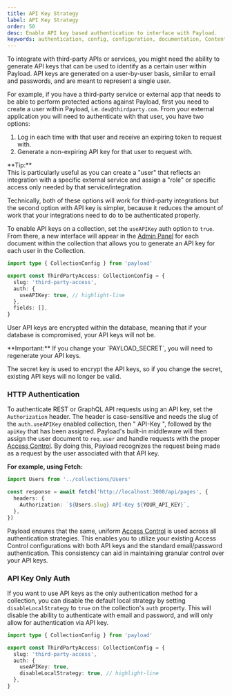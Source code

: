 ```yaml
---
title: API Key Strategy
label: API Key Strategy
order: 50
desc: Enable API key based authentication to interface with Payload.
keywords: authentication, config, configuration, documentation, Content Management System, cms, headless, javascript, node, react, nextjs
---
```


To integrate with third-party APIs or services, you might need the ability to generate API keys that can be used to identify as a certain user within Payload. API keys are generated on a user-by-user basis, similar to email and passwords, and are meant to represent a single user.

For example, if you have a third-party service or external app that needs to be able to perform protected actions against Payload, first you need to create a user within Payload, i.e. `dev@thirdparty.com`. From your external application you will need to authenticate with that user, you have two options:

1. Log in each time with that user and receive an expiring token to request with.
1. Generate a non-expiring API key for that user to request with.

<Banner type="success">
  **Tip:**
  <br/>
  This is particularly useful as you can create a "user" that reflects an integration with a specific external service and assign a "role" or specific access only needed by that service/integration.
</Banner>

Technically, both of these options will work for third-party integrations but the second option with API key is simpler, because it reduces the amount of work that your integrations need to do to be authenticated properly.

To enable API keys on a collection, set the `useAPIKey` auth option to `true`. From there, a new interface will appear in the [Admin Panel](../admin/overview) for each document within the collection that allows you to generate an API key for each user in the Collection.

```ts
import type { CollectionConfig } from 'payload'

export const ThirdPartyAccess: CollectionConfig = {
  slug: 'third-party-access',
  auth: {
    useAPIKey: true, // highlight-line
  },
  fields: [],
}
```

User API keys are encrypted within the database, meaning that if your database is compromised,
your API keys will not be.

<Banner type="warning">
  **Important:**
  If you change your `PAYLOAD_SECRET`, you will need to regenerate your API keys.

  The secret key is used to encrypt the API keys, so if you change the secret, existing API keys will
  no longer be valid.
</Banner>

### HTTP Authentication

To authenticate REST or GraphQL API requests using an API key, set the `Authorization` header. The header is case-sensitive and needs the slug of the `auth.useAPIKey` enabled collection, then " API-Key ", followed by the `apiKey` that has been assigned. Payload's built-in middleware will then assign the user document to `req.user` and handle requests with the proper [Access Control](../access-control/overview). By doing this, Payload recognizes the request being made as a request by the user associated with that API key.

**For example, using Fetch:**

```ts
import Users from '../collections/Users'

const response = await fetch('http://localhost:3000/api/pages', {
  headers: {
    Authorization: `${Users.slug} API-Key ${YOUR_API_KEY}`,
  },
})
```

Payload ensures that the same, uniform [Access Control](../access-control/overview) is used across all authentication strategies. This enables you to utilize your existing Access Control configurations with both API keys and the standard email/password authentication. This consistency can aid in maintaining granular control over your API keys.

### API Key Only Auth

If you want to use API keys as the only authentication method for a collection, you can disable the default local strategy by setting `disableLocalStrategy` to `true` on the collection's `auth` property. This will disable the ability to authenticate with email and password, and will only allow for authentication via API key.

```ts
import type { CollectionConfig } from 'payload'

export const ThirdPartyAccess: CollectionConfig = {
  slug: 'third-party-access',
  auth: {
    useAPIKey: true,
    disableLocalStrategy: true, // highlight-line
  },
}
```
